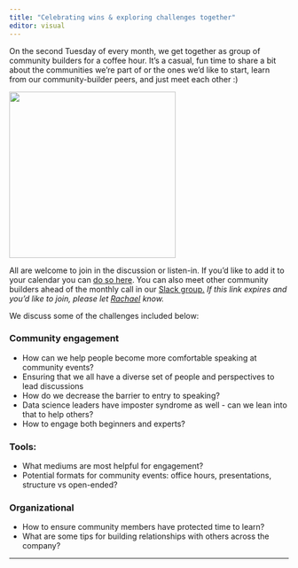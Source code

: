 ```yaml
---
title: "Celebrating wins & exploring challenges together"
editor: visual
---
```


On the second Tuesday of every month, we get together as group of community builders for a coffee hour. It's a casual, fun time to share a bit about the communities we're part of or the ones we'd like to start, learn from our community-builder peers, and just meet each other :)

![](images/coffeehour.png){fig-alt="data science community builder coffee hour" fig-align="center" width="300"}

All are welcome to join in the discussion or listen-in. If you'd like to add it to your calendar you can [do so here](https://www.addevent.com/event/fy15703216). You can also meet other community builders ahead of the monthly call in our [Slack group.](https://join.slack.com/t/ds-communitybuilders/shared_invite/zt-1w15p3lip-iWMBZb_cWKyC1dCoU3Jj9g) *If this link expires and you'd like to join, please let [Rachael](https://www.linkedin.com/in/rachaeldempsey/) know.*

We discuss some of the challenges included below:

### Community engagement

-   How can we help people become more comfortable speaking at community events?
-   Ensuring that we all have a diverse set of people and perspectives to lead discussions
-   How do we decrease the barrier to entry to speaking?
-   Data science leaders have imposter syndrome as well - can we lean into that to help others?
-   How to engage both beginners and experts?

### Tools:

-   What mediums are most helpful for engagement?
-   Potential formats for community events: office hours, presentations, structure vs open-ended?

### Organizational

-   How to ensure community members have protected time to learn?
-   What are some tips for building relationships with others across the company?

------------------------------------------------------------------------
